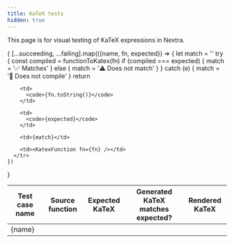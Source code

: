 ```yaml
---
title: KaTeX tests
hidden: true
---
```



This page is for visual testing of KaTeX expressions in Nextra.

<table>
  <thead>
    <tr>
      <th>Test case name</th>
      <th>Source function</th>
      <th>Expected KaTeX</th>
      <th>Generated KaTeX matches expected?</th>
      <th>Rendered KaTeX</th>
    </tr>
  </thead>
  <tbody> 
  {
    [...succeeding, ...failing].map(({name, fn, expected}) => {
      let match = ''
      try {
        const compiled = functionToKatex(fn)
        if (compiled === expected) {
          match = '✅ Matches'
        } else {
          match = '⚠️  Does not match'
        }
      } catch (e)  {
        match = '🛑 Does not compile'
      }
      return <tr>
        <td>
          {name}
        </td>

        <td>
          <code>{fn.toString()}</code>
        </td>

        <td>
          <code>{expected}</code>
        </td>

        <td>{match}</td>

        <td><KatexFunction fn={fn} /></td>
      </tr>
    })

}

  </tbody>
</table>
